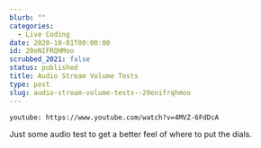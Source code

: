 ```yaml
---
blurb: ""
categories:
  - Live Coding
date: 2020-10-01T00:00:00
id: 20eNIFRQHMoo
scrubbed_2021: false
status: published
title: Audio Stream Volume Tests
type: post
slug: audio-stream-volume-tests--20enifrqhmoo
---
```


`youtube: https://www.youtube.com/watch?v=4MVZ-6FdDcA`

Just some audio test to get a better feel of where to put the dials.
